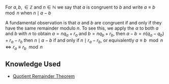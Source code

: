For <math display="inline">a, b, \in \mathbb{Z}</math> and <math display="inline">n \in \mathbb{N}</math> we say that <math display="inline">a</math> is congruent to <math display="inline">b</math> and write <math display="inline">a  \equiv b \mod n</math> when <math display="block">n \mid a - b</math>

A fundamental observation is that <math display="inline">a</math> and <math display="inline">b</math> are congruent if and only if they have the same remainder modulo <math display="inline">n</math>. To see this, we apply the <math>\alpha</math> to both <math display="inline">a</math> and <math display="inline">b</math> with <math display="inline">n</math> to obtain <math display="inline">a = n q_{a} + r_{a}</math> and <math display="inline">b = n q_{b} + r_{b}</math>, then <math display="inline">a  -  b = n \left( q_{a} - q_{b}  \right)  +  r_{a} - r_{b}</math> then <math display="inline">n \mid a - b</math> if and only if <math display="inline">n \mid r_{a} -  r_{b}</math>, or equivalently <math display="inline">a  \equiv b \mod n \Leftrightarrow r_{a} \equiv r_{b} \mod n</math>

== Knowledge Used ==

* [[Quotient Remainder Theorem]]
{{Knowledge Metadata|Modular Arithmetic|Definition}}